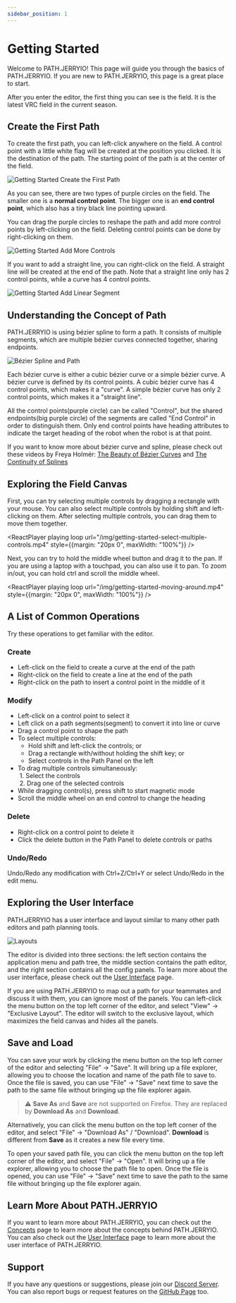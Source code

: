 ```yaml
---
sidebar_position: 1
---
```



# Getting Started

Welcome to PATH.JERRYIO! This page will guide you through the basics of PATH.JERRYIO. If you are new to PATH.JERRYIO, this page is a great place to start.

After you enter the editor, the first thing you can see is the field. It is the latest VRC field in the current season.

## Create the First Path

To create the first path, you can left-click anywhere on the field. A control point with a little white flag will be created at the position you clicked. It is the destination of the path. The starting point of the path is at the center of the field.

![Getting Started Create the First Path](img/getting-started-create-the-first-path.png)

As you can see, there are two types of purple circles on the field. The smaller one is a **normal control point**. The bigger one is an **end control point**, which also has a tiny black line pointing upward.

You can drag the purple circles to reshape the path and add more control points by left-clicking on the field. Deleting control points can be done by right-clicking on them.

![Getting Started Add More Controls](img/getting-started-add-more-controls.png)

If you want to add a straight line, you can right-click on the field. A straight line will be created at the end of the path. Note that a straight line only has 2 control points, while a curve has 4 control points.

![Getting Started Add Linear Segment](img/getting-started-add-linear-segment.png)

## Understanding the Concept of Path

PATH.JERRYIO is using bézier spline to form a path. It consists of multiple segments, which are multiple bézier curves connected together, sharing endpoints.

![Bézier Spline and Path](img/bezier-spline-and-paths-concept.png)

Each bézier curve is either a cubic bézier curve or a simple bézier curve. A bézier curve is defined by its control points. A cubic bézier curve has 4 control points, which makes it a "curve". A simple bézier curve has only 2 control points, which makes it a "straight line".

All the control points(purple circle) can be called "Control", but the shared endpoints(big purple circle) of the segments are called "End Control" in order to distinguish them. Only end control points have heading attributes to indicate the target heading of the robot when the robot is at that point.

If you want to know more about bézier curve and spline, please check out these videos by Freya Holmér:
[The Beauty of Bézier Curves](https://youtu.be/aVwxzDHniEw) and [The Continuity of Splines](https://youtu.be/jvPPXbo87ds)

## Exploring the Field Canvas

First, you can try selecting multiple controls by dragging a rectangle with your mouse. You can also select multiple controls by holding shift and left-clicking on them. After selecting multiple controls, you can drag them to move them together.

<ReactPlayer playing loop url="/img/getting-started-select-multiple-controls.mp4" style={{margin: "20px 0", maxWidth: "100%"}} />

Next, you can try to hold the middle wheel button and drag it to the pan. If you are using a laptop with a touchpad, you can also use it to pan. To zoom in/out, you can hold ctrl and scroll the middle wheel.

<ReactPlayer playing loop url="/img/getting-started-moving-around.mp4" style={{margin: "20px 0", maxWidth: "100%"}} />

## A List of Common Operations

Try these operations to get familiar with the editor.

### Create

- Left-click on the field to create a curve at the end of the path
- Right-click on the field to create a line at the end of the path
- Right-click on the path to insert a control point in the middle of it

### Modify

- Left-click on a control point to select it
- Left click on a path segments(segment) to convert it into line or curve
- Drag a control point to shape the path
- To select multiple controls:<br/>
  - Hold shift and left-click the controls; or
  - Drag a rectangle with/without holding the shift key; or
  - Select controls in the Path Panel on the left
- To drag multiple controls simultaneously:<br/>
&nbsp;1. Select the controls<br/>
&nbsp;2. Drag one of the selected controls<br/>
- While dragging control(s), press shift to start magnetic mode
- Scroll the middle wheel on an end control to change the heading

### Delete

- Right-click on a control point to delete it
- Click the delete button in the Path Panel to delete controls or paths

### Undo/Redo

Undo/Redo any modification with Ctrl+Z/Ctrl+Y or select Undo/Redo in the edit menu.

## Exploring the User Interface

PATH.JERRYIO has a user interface and layout similar to many other path editors and path planning tools.

![Layouts](img/user-interface-architecture-panels-of-the-exclusive-layout.png)

The editor is divided into three sections: the left section contains the application menu and path tree, the middle section contains the path editor, and the right section contains all the config panels. To learn more about the user interface, please check out the [User Interface](User-Interface) page.

If you are using PATH.JERRYIO to map out a path for your teammates and discuss it with them, you can ignore most of the panels. You can left-click the menu button on the top left corner of the editor, and select "View" -> "Exclusive Layout". The editor will switch to the exclusive layout, which maximizes the field canvas and hides all the panels.

## Save and Load

You can save your work by clicking the menu button on the top left corner of the editor and selecting "File" -> "Save". It will bring up a file explorer, allowing you to choose the location and name of the path file to save to. Once the file is saved, you can use "File" -> "Save" next time to save the path to the same file without bringing up the file explorer again.

> :warning: **Save As** and **Save** are not supported on Firefox. They are replaced by **Download As** and **Download**.

Alternatively, you can click the menu button on the top left corner of the editor, and select "File" -> "Download As" / "Download". **Download** is different from **Save** as it creates a new file every time.

To open your saved path file, you can click the menu button on the top left corner of the editor, and select "File" -> "Open". It will bring up a file explorer, allowing you to choose the path file to open. Once the file is opened, you can use "File" -> "Save" next time to save the path to the same file without bringing up the file explorer again.

## Learn More About PATH.JERRYIO

If you want to learn more about PATH.JERRYIO, you can check out the [Concepts](Concepts) page to learn more about the concepts behind PATH.JERRYIO. You can also check out the [User Interface](User-Interface) page to learn more about the user interface of PATH.JERRYIO.

## Support

If you have any questions or suggestions, please join our [Discord Server](https://discord.gg/4uVSVXXBBa).
You can also report bugs or request features on the [GitHub Page](https://github.com/Jerrylum/path.jerryio) too.
